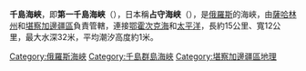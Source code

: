 '''千島海峽'''，即'''第一千島海峽'''（{{lang-ru|'''Первый Курильский пролив'''}}），日本稱'''占守海峡'''（{{lang-ja|'''占守海峡'''}}），是[[俄羅斯|俄羅斯]]的海峽，由[[薩哈林州|薩哈林州]]和[[堪察加邊疆區|堪察加邊疆區]]負責管轄，連接[[鄂霍次克海|鄂霍次克海]]和[[太平洋|太平洋]]，長約15公里、寬12公里，最大水深32米，平均潮汐高度約1米。

{{千島群島}}

{{俄罗斯海域小作品}}
{{DEFAULTSORT:Первый Курильский}}
[[Category:俄羅斯海峽|Category:俄羅斯海峽]]
[[Category:千島群島海峽|Category:千島群島海峽]]
[[Category:堪察加邊疆區地理|Category:堪察加邊疆區地理]]